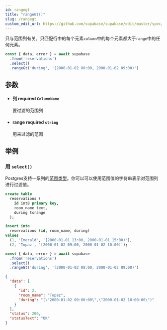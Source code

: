 ```yaml
---
id: rangegt
title: "rangeGt()"
slug: /rangegt
custom_edit_url: https://github.com/supabase/supabase/edit/master/spec/supabase_js_v2.yml
---
```


只与范围列有关。只匹配行中的每个元素`column`中的每个元素都大于`range`中的任何元素。

```ts
const { data, error } = await supabase
  .from('reservations')
  .select()
  .rangeGt('during', '[2000-01-02 08:00, 2000-01-02 09:00)')
```


## 参数


<ul className="method-list-group">
  
<li className="method-list-item">
  <h4 className="method-list-item-label">
    <span className="method-list-item-label-name">
      列
    </span>
    <span className="method-list-item-label-badge required">
      required
    </span>
    <span className="method-list-item-validation">
      <code>ColumnName</code>
    </span>
  </h4>
  <div class="method-list-item-description">

要过滤的范围列

  </div>
  
</li>


<li className="method-list-item">
  <h4 className="method-list-item-label">
    <span className="method-list-item-label-name">
      range
    </span>
    <span className="method-list-item-label-badge required">
      required
    </span>
    <span className="method-list-item-validation">
      <code>string</code>
    </span>
  </h4>
  <div class="method-list-item-description">

用来过滤的范围

  </div>
  
</li>

</ul>














## 举例

### 用 `select()`

Postgres支持一系列的[范围类型](https://www.postgresql.org/docs/current/rangetypes.html)。你可以可以使用范围值的字符串表示对范围列进行过滤值。

<Tabs scrollable size="small" type="underlined" defaultActiveId="schema">
<TabPanel id="schema" label="Schema">

  ```sql
  create table
    reservations (
      id int8 primary key,
      room_name text,
      during tsrange
    );

  insert into
    reservations (id, room_name, during)
  values
    (1, 'Emerald', '[2000-01-01 13:00, 2000-01-01 15:00)'),
    (2, 'Topaz', '[2000-01-02 09:00, 2000-01-02 10:00)');
  ```

</TabPanel>
<TabPanel id="js" label="JavaScript">

  ```ts
  const { data, error } = await supabase
    .from('reservations')
    .select()
    .rangeGt('during', '[2000-01-02 08:00, 2000-01-02 09:00)')
  ```

</TabPanel>
<TabPanel id="result" label="Result">

  ```json
  {
    "data": [
      {
        "id": 2,
        "room_name": "Topaz",
        "during": "[\"2000-01-02 09:00:00\",\"2000-01-02 10:00:00\")"
      }
    ],
    "status": 200,
    "statusText": "OK"
  }
  ```

</TabPanel>
</Tabs>